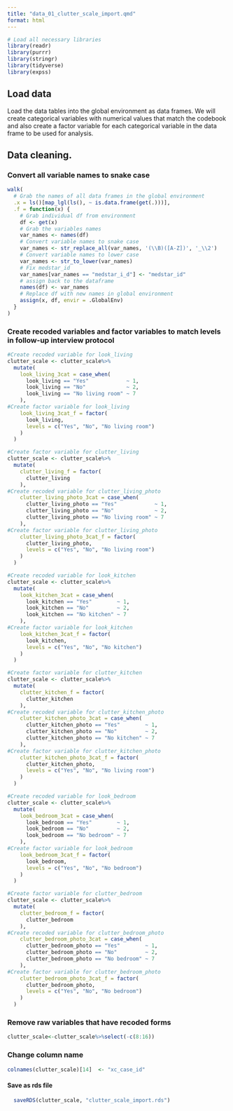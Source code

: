 ```yaml
---
title: "data_01_clutter_scale_import.qmd"
format: html
---
```


```r
# Load all necessary libraries
library(readr)
library(purrr)
library(stringr)
library(tidyverse)
library(expss)
```

## Load data

Load the data tables into the global environment as data frames. We will create categorical variables with numerical values that match the codebook and also create a factor variable for each categorical variable in the data frame to be used for analysis.

## Data cleaning.
### Convert all variable names to snake case

```r
walk(
  # Grab the names of all data frames in the global environment
  .x = ls()[map_lgl(ls(), ~ is.data.frame(get(.)))],
  .f = function(x) {
    # Grab individual df from environment
    df <- get(x)
    # Grab the variables names
    var_names <- names(df)
    # Convert variable names to snake case
    var_names <- str_replace_all(var_names, '(\\B)([A-Z])', '_\\2')
    # Convert variable names to lower case
    var_names <- str_to_lower(var_names)
    # Fix medstar_id
    var_names[var_names == "medstar_i_d"] <- "medstar_id"
    # assign back to the dataframe
    names(df) <- var_names
    # Replace df with new names in global environment
    assign(x, df, envir = .GlobalEnv)
  }
)

```

### Create recoded variables and factor variables to match levels in follow-up interview protocol
```r
#Create recoded variable for look_living
clutter_scale <- clutter_scale%>%
  mutate(
    look_living_3cat = case_when(
      look_living == "Yes"            ~ 1,
      look_living == "No"             ~ 2,
      look_living == "No living room" ~ 7
    ),
#Create factor variable for look_living
    look_living_3cat_f = factor(
      look_living,
      levels = c("Yes", "No", "No living room")
    )
  )
```

```r
#Create factor variable for clutter_living
clutter_scale <- clutter_scale%>%
  mutate(
    clutter_living_f = factor(
      clutter_living
    ),
#Create recoded variable for clutter_living_photo
    clutter_living_photo_3cat = case_when(
      clutter_living_photo == "Yes"            ~ 1,
      clutter_living_photo == "No"             ~ 2,
      clutter_living_photo == "No living room" ~ 7
    ),
#Create factor variable for clutter_living_photo
    clutter_living_photo_3cat_f = factor(
      clutter_living_photo,
      levels = c("Yes", "No", "No living room")
    )
  )
```

```r
#Create recoded variable for look_kitchen
clutter_scale <- clutter_scale%>%
  mutate(
    look_kitchen_3cat = case_when(
      look_kitchen == "Yes"        ~ 1,
      look_kitchen == "No"         ~ 2,
      look_kitchen == "No kitchen" ~ 7
    ),
#Create factor variable for look_kitchen
    look_kitchen_3cat_f = factor(
      look_kitchen,
      levels = c("Yes", "No", "No kitchen")
    )
  )
```

```r
#Create factor variable for clutter_kitchen
clutter_scale <- clutter_scale%>%
  mutate(
    clutter_kitchen_f = factor(
      clutter_kitchen
    ),
#Create recoded variable for clutter_kitchen_photo
    clutter_kitchen_photo_3cat = case_when(
      clutter_kitchen_photo == "Yes"        ~ 1,
      clutter_kitchen_photo == "No"         ~ 2,
      clutter_kitchen_photo == "No kitchen" ~ 7
    ),
#Create factor variable for clutter_kitchen_photo
    clutter_kitchen_photo_3cat_f = factor(
      clutter_kitchen_photo,
      levels = c("Yes", "No", "No living room")
    )
  )
```

```r
#Create recoded variable for look_bedroom
clutter_scale <- clutter_scale%>%
  mutate(
    look_bedroom_3cat = case_when(
      look_bedroom == "Yes"        ~ 1,
      look_bedroom == "No"         ~ 2,
      look_bedroom == "No bedroom" ~ 7
    ),
#Create factor variable for look_bedroom
    look_bedroom_3cat_f = factor(
      look_bedroom,
      levels = c("Yes", "No", "No bedroom")
    )
  )
```

```r
#Create factor variable for clutter_bedroom
clutter_scale <- clutter_scale%>%
  mutate(
    clutter_bedroom_f = factor(
      clutter_bedroom
    ),
#Create recoded variable for clutter_bedroom_photo
    clutter_bedroom_photo_3cat = case_when(
      clutter_bedroom_photo == "Yes"        ~ 1,
      clutter_bedroom_photo == "No"         ~ 2,
      clutter_bedroom_photo == "No bedroom" ~ 7
    ),
#Create factor variable for clutter_bedroom_photo
    clutter_bedroom_photo_3cat_f = factor(
      clutter_bedroom_photo,
      levels = c("Yes", "No", "No bedroom")
    )
  )
```

### Remove raw variables that have recoded forms
```r
clutter_scale<-clutter_scale%>%select(-c(8:16))
```

### Change column name
```r
colnames(clutter_scale)[14]  <- "xc_case_id"
```

#### Save as rds file

```r
  saveRDS(clutter_scale, "clutter_scale_import.rds")

```


